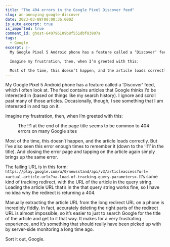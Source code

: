 ```yaml
---
title: "The 404 errors in the Google Pixel Discover feed"
slug: an-annoying-google-discover
date: 2023-03-08T00:00:36.000Z
is_auto_excerpt: true
is_imported: true
comment_id: ghost-640796109b8f551dbf83907a
tags:
  - Google
excerpt: |-
  My Google Pixel 5 Android phone has a feature called a ‘Discover’ feed, which I often look at. The feed contains articles that Google thinks I’d be interested in (based on things like my search history). I ignore and scroll past many of those articles. Occasionally, though, I see something that I am interested in and tap on it.

  Imagine my frustration, then, when I’m greeted with this:

  Most of the time, this doesn’t happen, and the article loads correctly. But I’ve also seen this error enough t
---
```




My Google Pixel 5 Android phone has a feature called a ‘Discover’ feed, which I
often look at. The feed contains articles that Google thinks I’d be interested
in (based on things like my search history). I ignore and scroll past many of
those articles. Occasionally, though, I see something that I am interested in
and tap on it.

Imagine my frustration, then, when I’m greeted with this:

<figure>
  <PostImage
    src={Screenshot_20230307_130311_png}
    alt="A screenshot of a Google 404 error page."
  />
  <figcaption>
    The !!1 at the end of the page title seems to be common to 404 errors on
    many Google sites
  </figcaption>
</figure>

Most of the time, this doesn’t happen, and the article loads correctly. But I’ve
also seen this error enough times to remember it (down to the ‘!!1’ in the
title). And closing the error page and tapping on the article again simply
brings up the same error.

The failing URL is in this form:
`https://play.google.com/u/0/newsstand/api/v3/articleaccess?url=<actual-article-url>?<a-load-of-tracking-query-parameters>`.
It’s some kind of tracking redirect, with the URL of the article in the query
string. Loading the article URL that’s in the that query string works fine, so I
have no idea why the redirect is returning a 404.

Manually extracting the article URL from the long redirect URL on a phone is
incredibly fiddly. In fact, accurately deleting the right parts of the redirect
URL is almost impossible, so it’s easier to just to search Google for the title
of the article and get to it that way. It makes for a very frustrating
experience, and it’s something that should really have been picked up with by
server-side monitoring a long time ago.

Sort it out, Google.

